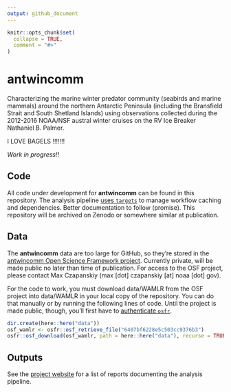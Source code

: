 ```yaml
---
output: github_document
---
```


<!-- README.md is generated from README.Rmd. Please edit that file -->

```r
knitr::opts_chunk$set(
  collapse = TRUE,
  comment = "#>"
)
```

# antwincomm

<!-- badges: start -->

<!-- badges: end -->

Characterizing the marine winter predator community (seabirds and marine mammals) around the northern Antarctic Peninsula (including the Bransfield Strait and South Shetland Islands) using observations collected during the 2012-2016 NOAA/NSF austral winter cruises on the RV Ice Breaker Nathaniel B. Palmer.

I LOVE BAGELS !!!!!!!


*Work in progress!!*

## Code

All code under development for **antwincomm** can be found in this repository. The analysis pipeline [uses `targets`](https://books.ropensci.org/targets/) to manage workflow caching and dependencies. Better documentation to follow (promise). This repository will be archived on Zenodo or somewhere similar at publication.

## Data

The **antwincomm** data are too large for GitHub, so they're stored in the [antwincomm Open Science Framework project](https://osf.io/hwnvy/). Currently private, will be made public no later than time of publication. For access to the OSF project, please contact Max Czapanskiy (max [dot] czapanskiy [at] noaa [dot] gov).

For the code to work, you must download data/WAMLR from the OSF project into data/WAMLR in your local copy of the repository. You can do that manually or by running the following lines of code. Until the project is made public, though, you'll first have to [authenticate `osfr`](https://docs.ropensci.org/osfr/articles/auth.html).

```r
dir.create(here::here("data"))
osf_wamlr <- osfr::osf_retrieve_file("6407bf6228e5c503cc9376b3")
osfr::osf_download(osf_wamlr, path = here::here("data"), recurse = TRUE)
```

## Outputs

See the [project website](https://flukeandfeather.github/io/antwincomm) for a list of reports documenting the analysis pipeline.
